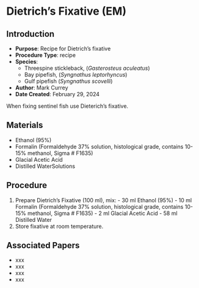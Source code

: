 # Dietrich's Fixative (EM) {#sec-recipe-dietrichs_fix}

## Introduction

-   **Purpose**: Recipe for Dietrich's fixative
-   **Procedure Type**: recipe
-   **Species**:
    -   Threespine stickleback, (*Gasterosteus aculeatus*)
    -   Bay pipefish, (*Syngnathus leptorhyncus*)
    -   Gulf pipefish (*Syngnathus scovelli*)
-   **Author**: Mark Currey
-   **Date Created**: February 29, 2024

::: {.callout-Note title="NOTE"}
When fixing sentinel fish use Dieterich's fixative.
:::

## Materials

-   Ethanol (95%)
-   Formalin (Formaldehyde 37% solution, histological grade, contains 10-15% methanol, Sigma \# F1635)
-   Glacial Acetic Acid
-   Distilled WaterSolutions

## Procedure

1.  Prepare Dietrich's Fixative (100 ml), mix: - 30 ml Ethanol (95%) - 10 ml Formalin (Formaldehyde 37% solution, histological grade, contains 10-15% methanol, Sigma \# F1635) - 2 ml Glacial Acetic Acid - 58 ml Distilled Water
2.  Store fixative at room temperature.

## Associated Papers

-   xxx
-   xxx
-   xxx
-   xxx
